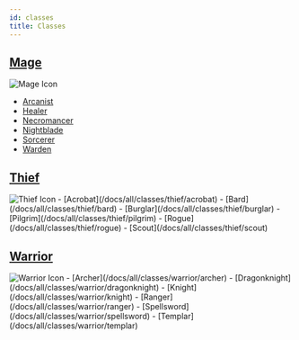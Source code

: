 ```yaml
---
id: classes
title: Classes
---
```


## [Mage](/docs/category/mage-classes)
<img src="/icons/mage.svg" alt="Mage Icon" />

- [Arcanist](/docs/all/classes/mage/arcanist)
- [Healer](/docs/all/classes/mage/healer)
- [Necromancer](/docs/all/classes/mage/necromancer)
- [Nightblade](/docs/all/classes/mage/nightblade)
- [Sorcerer](/docs/all/classes/mage/sorcerer)
- [Warden](/docs/all/classes/mage/warden)


## [Thief](/docs/category/thief-classes)
<img src="/icons/thief.svg" alt="Thief Icon" />
- [Acrobat](/docs/all/classes/thief/acrobat)
- [Bard](/docs/all/classes/thief/bard)
- [Burglar](/docs/all/classes/thief/burglar)
- [Pilgrim](/docs/all/classes/thief/pilgrim)
- [Rogue](/docs/all/classes/thief/rogue)
- [Scout](/docs/all/classes/thief/scout)


## [Warrior](/docs/category/warrior-classes)
<img src="/icons/warrior.svg" alt="Warrior Icon" />
- [Archer](/docs/all/classes/warrior/archer)
- [Dragonknight](/docs/all/classes/warrior/dragonknight)
- [Knight](/docs/all/classes/warrior/knight)
- [Ranger](/docs/all/classes/warrior/ranger)
- [Spellsword](/docs/all/classes/warrior/spellsword)
- [Templar](/docs/all/classes/warrior/templar)


